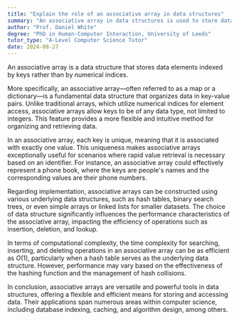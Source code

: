 ```yaml
---
title: "Explain the role of an associative array in data structures"
summary: "An associative array in data structures is used to store data elements indexed by keys instead of numerical indices."
author: "Prof. Daniel White"
degree: "PhD in Human-Computer Interaction, University of Leeds"
tutor_type: "A-Level Computer Science Tutor"
date: 2024-08-27
---
```


An associative array is a data structure that stores data elements indexed by keys rather than by numerical indices. 

More specifically, an associative array—often referred to as a map or a dictionary—is a fundamental data structure that organizes data in key-value pairs. Unlike traditional arrays, which utilize numerical indices for element access, associative arrays allow keys to be of any data type, not limited to integers. This feature provides a more flexible and intuitive method for organizing and retrieving data.

In an associative array, each key is unique, meaning that it is associated with exactly one value. This uniqueness makes associative arrays exceptionally useful for scenarios where rapid value retrieval is necessary based on an identifier. For instance, an associative array could effectively represent a phone book, where the keys are people's names and the corresponding values are their phone numbers.

Regarding implementation, associative arrays can be constructed using various underlying data structures, such as hash tables, binary search trees, or even simple arrays or linked lists for smaller datasets. The choice of data structure significantly influences the performance characteristics of the associative array, impacting the efficiency of operations such as insertion, deletion, and lookup.

In terms of computational complexity, the time complexity for searching, inserting, and deleting operations in an associative array can be as efficient as $O(1)$, particularly when a hash table serves as the underlying data structure. However, performance may vary based on the effectiveness of the hashing function and the management of hash collisions.

In conclusion, associative arrays are versatile and powerful tools in data structures, offering a flexible and efficient means for storing and accessing data. Their applications span numerous areas within computer science, including database indexing, caching, and algorithm design, among others.
    